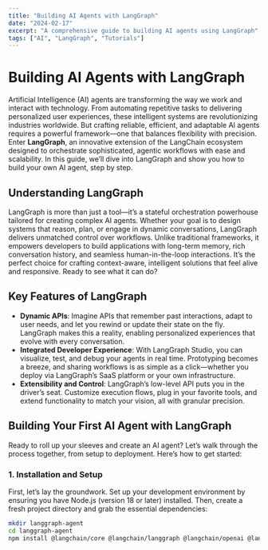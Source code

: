 ```yaml
---
title: "Building AI Agents with LangGraph"
date: "2024-02-17"
excerpt: "A comprehensive guide to building AI agents using LangGraph"
tags: ["AI", "LangGraph", "Tutorials"]
---
```


# Building AI Agents with LangGraph

Artificial Intelligence (AI) agents are transforming the way we work and interact with technology. From automating repetitive tasks to delivering personalized user experiences, these intelligent systems are revolutionizing industries worldwide. But crafting reliable, efficient, and adaptable AI agents requires a powerful framework—one that balances flexibility with precision. Enter **LangGraph**, an innovative extension of the LangChain ecosystem designed to orchestrate sophisticated, agentic workflows with ease and scalability. In this guide, we’ll dive into LangGraph and show you how to build your own AI agent, step by step.

## Understanding LangGraph

LangGraph is more than just a tool—it’s a stateful orchestration powerhouse tailored for creating complex AI agents. Whether your goal is to design systems that reason, plan, or engage in dynamic conversations, LangGraph delivers unmatched control over workflows. Unlike traditional frameworks, it empowers developers to build applications with long-term memory, rich conversation history, and seamless human-in-the-loop interactions. It’s the perfect choice for crafting context-aware, intelligent solutions that feel alive and responsive. Ready to see what it can do?

## Key Features of LangGraph

- **Dynamic APIs**: Imagine APIs that remember past interactions, adapt to user needs, and let you rewind or update their state on the fly. LangGraph makes this a reality, enabling personalized experiences that evolve with every conversation.
- **Integrated Developer Experience**: With LangGraph Studio, you can visualize, test, and debug your agents in real time. Prototyping becomes a breeze, and sharing workflows is as simple as a click—whether you deploy via LangGraph’s SaaS platform or your own infrastructure.
- **Extensibility and Control**: LangGraph’s low-level API puts you in the driver’s seat. Customize execution flows, plug in your favorite tools, and extend functionality to match your vision, all with granular precision.

## Building Your First AI Agent with LangGraph

Ready to roll up your sleeves and create an AI agent? Let’s walk through the process together, from setup to deployment. Here’s how to get started:

### 1. Installation and Setup

First, let’s lay the groundwork. Set up your development environment by ensuring you have Node.js (version 18 or later) installed. Then, create a fresh project directory and grab the essential dependencies:

```bash
mkdir langgraph-agent
cd langgraph-agent
npm install @langchain/core @langchain/langgraph @langchain/openai @langchain/community
```
